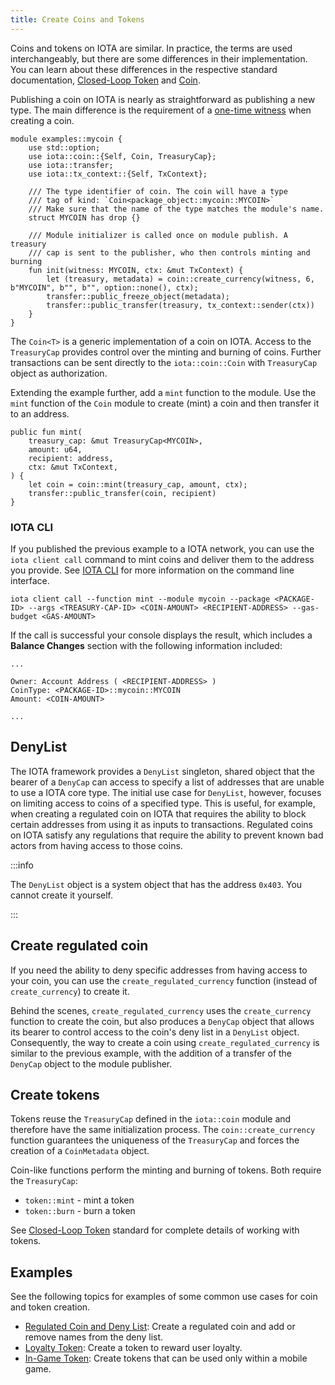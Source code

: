 ```yaml
---
title: Create Coins and Tokens
---
```


Coins and tokens on IOTA are similar. In practice, the terms are used interchangeably, but there are some differences in their implementation. You can learn about these differences in the respective standard documentation, [Closed-Loop Token](../../../standards/closed-loop-token.mdx) and [Coin](../../../standards/coin.mdx).

Publishing a coin on IOTA is nearly as straightforward as publishing a new type. The main difference is the requirement of a [one-time witness](/concepts/iota-move-concepts/one-time-witness.mdx) when creating a coin.

```move
module examples::mycoin {
    use std::option;
    use iota::coin::{Self, Coin, TreasuryCap};
    use iota::transfer;
    use iota::tx_context::{Self, TxContext};

    /// The type identifier of coin. The coin will have a type
    /// tag of kind: `Coin<package_object::mycoin::MYCOIN>`
    /// Make sure that the name of the type matches the module's name.
    struct MYCOIN has drop {}

    /// Module initializer is called once on module publish. A treasury
    /// cap is sent to the publisher, who then controls minting and burning
    fun init(witness: MYCOIN, ctx: &mut TxContext) {
        let (treasury, metadata) = coin::create_currency(witness, 6, b"MYCOIN", b"", b"", option::none(), ctx);
        transfer::public_freeze_object(metadata);
        transfer::public_transfer(treasury, tx_context::sender(ctx))
    }
}
```

The `Coin<T>` is a generic implementation of a coin on IOTA. Access to the `TreasuryCap` provides control over the minting and burning of coins. Further transactions can be sent directly to the `iota::coin::Coin` with `TreasuryCap` object as authorization.

Extending the example further, add a `mint` function to the module. Use the `mint` function of the `Coin` module to create (mint) a coin and then transfer it to an address. 

```move
public fun mint(
    treasury_cap: &mut TreasuryCap<MYCOIN>, 
    amount: u64, 
    recipient: address, 
    ctx: &mut TxContext,
) {
    let coin = coin::mint(treasury_cap, amount, ctx);
    transfer::public_transfer(coin, recipient)
}
``` 

### IOTA CLI

If you published the previous example to a IOTA network, you can use the `iota client call` command to mint coins and deliver them to the address you provide. See [IOTA CLI](../../../references/cli.mdx) for more information on the command line interface.

```shell
iota client call --function mint --module mycoin --package <PACKAGE-ID> --args <TREASURY-CAP-ID> <COIN-AMOUNT> <RECIPIENT-ADDRESS> --gas-budget <GAS-AMOUNT>
```

If the call is successful your console displays the result, which includes a **Balance Changes** section with the following information included:

```shell
...

Owner: Account Address ( <RECIPIENT-ADDRESS> ) 
CoinType: <PACKAGE-ID>::mycoin::MYCOIN 
Amount: <COIN-AMOUNT>

...
```

## DenyList

The IOTA framework provides a `DenyList` singleton, shared object that the bearer of a `DenyCap` can access to specify a list of addresses that are unable to use a IOTA core type. The initial use case for `DenyList`, however, focuses on limiting access to coins of a specified type. This is useful, for example, when creating a regulated coin on IOTA that requires the ability to block certain addresses from using it as inputs to transactions. Regulated coins on IOTA satisfy any regulations that require the ability to prevent known bad actors from having access to those coins. 

:::info

The `DenyList` object is a system object that has the address `0x403`. You cannot create it yourself.

:::

## Create regulated coin

If you need the ability to deny specific addresses from having access to your coin, you can use the `create_regulated_currency` function (instead of `create_currency`) to create it.

Behind the scenes, `create_regulated_currency` uses the `create_currency` function to create the coin, but also produces a `DenyCap` object that allows its bearer to control access to the coin's deny list in a `DenyList` object. Consequently, the way to create a coin using `create_regulated_currency` is similar to the previous example, with the addition of a transfer of the `DenyCap` object to the module publisher.

## Create tokens

Tokens reuse the `TreasuryCap` defined in the `iota::coin` module and therefore have the same initialization process. The `coin::create_currency` function guarantees the uniqueness of the `TreasuryCap` and forces the creation of a `CoinMetadata` object.

Coin-like functions perform the minting and burning of tokens. Both require the `TreasuryCap`:

- `token::mint` - mint a token
- `token::burn` - burn a token

See [Closed-Loop Token](../../../standards/closed-loop-token.mdx) standard for complete details of working with tokens.

## Examples

See the following topics for examples of some common use cases for coin and token creation.

- [Regulated Coin and Deny List](./create-coin/regulated.mdx): Create a regulated coin and add or remove names from the deny list.
- [Loyalty Token](./create-coin/loyalty.mdx): Create a token to reward user loyalty.
- [In-Game Token](./create-coin/in-game-token.mdx): Create tokens that can be used only within a mobile game.
